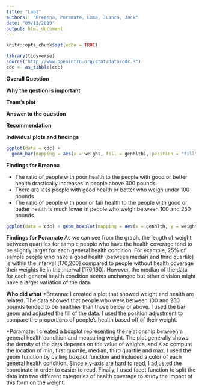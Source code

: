 ```yaml
---
title: "Lab3"
authors:  "Breanna, Poramate, Emma, Juanca, Jack"
date: "09/13/2019"
output: html_document
---
```


```r
knitr::opts_chunk$set(echo = TRUE)
```

```r
library(tidyverse)
source("http://www.openintro.org/stat/data/cdc.R")
cdc <- as_tibble(cdc)
```

**Overall Question**

**Why the qestion is important**

**Team's plot**

**Answer to the question**

**Recommendation**

**Individual plots and findings**

```r
ggplot(data = cdc) +
  geom_bar(mapping = aes(x = weight, fill = genhlth), position = "fill")
```

**Findings for Breanna**

* The ratio of people with poor health to the people with good or better health drastically increases in people above 300 pounds
* There are less people with good health or better who weigh under 100 pounds
* The ratio of people with poor or fair health to the people with good or better health is much lower in people who weigh between 100 and 250 pounds.

```r
ggplot(data = cdc) + geom_boxplot(mapping = aes(x = genhlth, y = weight, color = genhlth))  +coord_flip() + facet_wrap(~hlthplan)
```

**Findings for Poramate**
As we can see from the graph, the length of weight between quartiles for sample people who have the health coverage tend to be slightly larger for each general health condition. For example, 25% of sample people who have a good health (between median and third quartile) is within the interval [170,200] compared to people without health coverage their weights lie in the interval [170,190]. However, the median of the data for each general health condition seems unchanged but other division might have a larger variation of the data.

**Who did what**
*Breanna: I created a plot that showed weight and health are related. The data showed that people who were between 100 and 250 pounds tended to be healthier than those below or above. I used the bar geom and adjusted the fill of the data. I used the position adjustment to compare the proportions of people's health based off of their weight.

*Poramate: I created a boxplot representing the relationship between a general health condition and measuring weight. The plot generally shows the density of the data depends on the value of weights, and also compute the location of min, first quartile, median, third quartile and max. I used the geom function by calling boxplot function and included a color of each general health condition. Since x,y-axis are hard to read, I adjusted the coordinate in order to easier to read. Finally, I used facet function to split the data into two different categories of health coverage to study the impact of this form on the weight.
